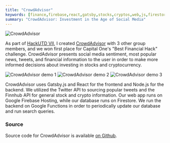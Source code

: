 ```yaml
---
title: "CrowdAdvisor"
keywords: [finance,firebase,react,gatsby,stocks,cryptos,web,js,firestore,firebase]
summary: "CrowdAdvisor: Investment in the Age of Social Media"
---
```


![CrowdAdvisor](/images/crowd-advisor/static.png)

As part of [HackUTD VII](https://hackutd-viii.devpost.com/), I created [CrowdAdvisor](https://financial-analyzer.web.app/) with 3 other group members, and we won first place for Capital One's "Best Financial Hack" challenge. CrowdAdvisor presents social media sentiment, most popular news, tweets, and financial information to the user in order to make more informed decisions about investing in stocks and cryptocurrency.

![CrowdAdvisor demo 1](/images/crowd-advisor/demo1.png)
![CrowdAdvisor demo 2](/images/crowd-advisor/demo2.png)
![CrowdAdvisor demo 3](/images/crowd-advisor/demo3.png)

CrowdAdvisor uses Gatsby.js and React for the frontend and Node.js for the backend. We utilized the Twitter API to sourcing popular tweets and the Finnhub API for general stock and crypto information. Our web app runs on Google Firebase Hosting, while our database runs on Firestore. We run the backend on Google Functions in order to periodically update our database and run search queries.

### Source
Source code for CrowdAdvisor is available [on Github](https://github.com/realprogrammer5000/crowd-advisor).
